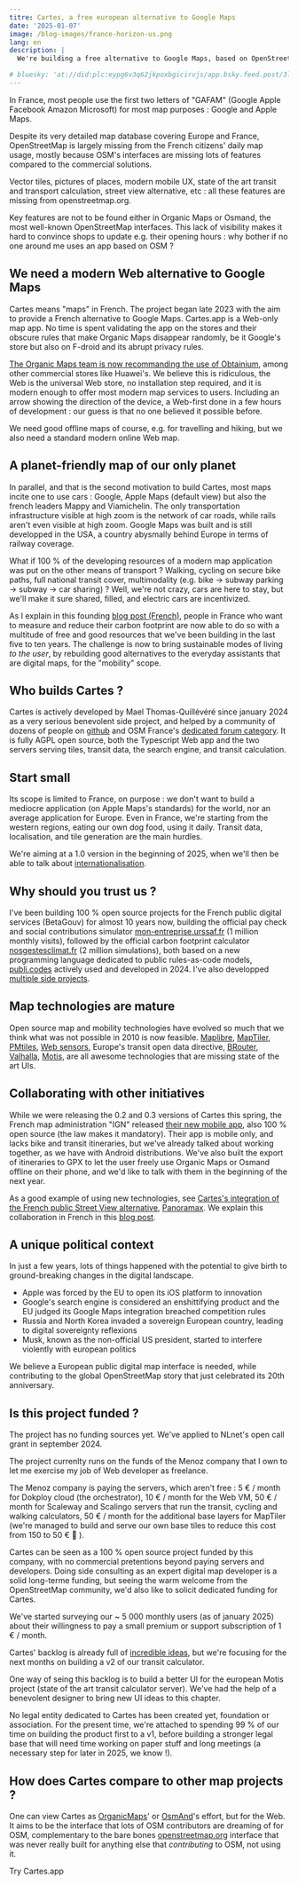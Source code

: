 ```yaml
---
titre: Cartes, a free european alternative to Google Maps
date: '2025-01-07'
image: /blog-images/france-horizon-us.png
lang: en
description: |
  We're building a free alternative to Google Maps, based on OpenStreetMap. It's a French project, aiming at a wide usage in France before going international.

# bluesky: 'at://did:plc:eypg6v3q62jkpoxbgicirvjs/app.bsky.feed.post/3l47jooa6ep2j'
---
```



In France, most people use the first two letters of "GAFAM" (Google Apple Facebook Amazon Microsoft) for most map purposes : Google and Apple Maps.

Despite its very detailed map database covering Europe and France, OpenStreetMap is largely missing from the French citizens' daily map usage, mostly because OSM's interfaces are missing lots of features compared to the commercial solutions.

Vector tiles, pictures of places, modern mobile UX, state of the art transit and transport calculation, street view alternative, etc : all these features are missing from openstreetmap.org.

Key features are not to be found either in Organic Maps or Osmand, the most well-known OpenStreetMap interfaces. This lack of visibility makes it hard to convince shops to update e.g. their opening hours : why bother if no one around me uses an app based on OSM ?

## We need a modern Web alternative to Google Maps

Cartes means "maps" in French. The project began late 2023 with the aim to provide a French alternative to Google Maps. Cartes.app is a Web-only map app. No time is spent validating the app on the stores and their obscure rules that make Organic Maps disappear randomly, be it Google's store but also on F-droid and its abrupt privacy rules.

[The Organic Maps team is now recommanding the use of Obtainium](https://github.com/organicmaps/organicmaps/wiki/Installing-Organic-Maps-from-GitHub-using-Obtainium), among other commercial stores like Huawei's. We believe this is ridiculous, the Web is the universal Web store, no installation step required, and it is modern enough to offer most modern map services to users. Including an arrow showing the direction of the device, a Web-first done in a few hours of development : our guess is that no one believed it possible before.

We need good offline maps of course, e.g. for travelling and hiking, but we also need a standard modern online Web map.

## A planet-friendly map of our only planet

In parallel, and that is the second motivation to build Cartes, most maps incite one to use cars : Google, Apple Maps (default view) but also the french leaders Mappy and Viamichelin. The only transportation infrastructure visible at high zoom is the network of car roads, while rails aren't even visible at high zoom. Google Maps was built and is still developped in the USA, a country abysmally behind Europe in terms of railway coverage.

What if 100 % of the developing resources of a modern map application was put on the other means of transport ? Walking, cycling on secure bike paths, full national transit cover, multimodality (e.g. bike -> subway parking -> subway -> car sharing) ? Well, we're not crazy, cars are here to stay, but we'll make it sure shared, filled, and electric cars are incentivized.

As I explain in this founding [blog post (French)](https://cartes.app/blog/un-beau-voyage), people in France who want to measure and reduce their carbon footprint are now able to do so with a multitude of free and good resources that we've been building in the last five to ten years. The challenge is now to bring sustainable modes of living _to the user_, by rebuilding good alternatives to the everyday assistants that are digital maps, for the "mobility" scope.

## Who builds Cartes ?

Cartes is actively developed by Mael Thomas-Quillévéré since january 2024 as a very serious benevolent side project, and helped by a community of dozens of people on [github](https://github.com/cartesapp/cartes) and OSM France's [dedicated forum category](https://forum.openstreetmap.fr/c/utiliser/cartes-app/82). It is fully AGPL open source, both the Typescript Web app and the two servers serving tiles, transit data, the search engine, and transit calculation.

## Start small

Its scope is limited to France, on purpose : we don't want to build a mediocre application (on Apple Maps's standards) for the world, nor an average application for Europe. Even in France, we're starting from the western regions, eating our own dog food, using it daily. Transit data, localisation, and tile generation are the main hurdles.

We're aiming at a 1.0 version in the beginning of 2025, when we'll then be able to talk about [internationalisation](https://cartes.app/documentation/tickets/574).

## Why should you trust us ?

I've been building 100 % open source projects for the French public digital services (BetaGouv) for almost 10 years now, building the official pay check and social contributions simulator [mon-entreprise.urssaf.fr](https://mon-entreprise.urssaf.fr/) (1 million monthly visits), followed by the official carbon footprint calculator [nosgestesclimat.fr](https://nosgestesclimat.fr/) (2 million simulations), both based on a new programming language dedicated to public rules-as-code models, [publi.codes](https://publi.codes/) actively used and developed in 2024. I've also developped [multiple side projects](https://github.com/laem).

## Map technologies are mature

Open source map and mobility technologies have evolved so much that we think what was not possible in 2010 is now feasible. [Maplibre](https://maplibre.org/), [MapTiler](https://www.maptiler.com/), [PMtiles](https://docs.protomaps.com/pmtiles/), [Web sensors](https://developer.mozilla.org/en-US/docs/Web/API/Sensor_APIs), Europe's transit open data directive, [BRouter](https://brouter.de/), [Valhalla](https://valhalla.github.io/valhalla/), [Motis](https://motis-project.de/), are all awesome technologies that are missing state of the art UIs.

## Collaborating with other initiatives

While we were releasing the 0.2 and 0.3 versions of Cartes this spring, the French map administration "IGN" released [their new mobile app](https://www.ign.fr/telechargez-application-cartographique-cartes-ign), also 100 % open source (the law makes it mandatory). Their app is mobile only, and lacks bike and transit itineraries, but we've already talked about working together, as we have with Android distributions. We've also built the export of itineraries to GPX to let the user freely use Organic Maps or Osmand offline on their phone, and we'd like to talk with them in the beginning of the next year.

As a good example of using new technologies, see [Cartes's integration of the French public Street View alternative](https://cartes.app/?rue=oui&panoramax=663def1f-517f-4a9e-bbcf-1fc45e944710#15.62/47.213967/-1.534933), [Panoramax](https://panoramax.fr/). We explain this collaboration in French in this [blog post](https://cartes.app/blog/street-view-france).

## A unique political context

In just a few years, lots of things happened with the potential to give birth to ground-breaking changes in the digital landscape.

- Apple was forced by the EU to open its iOS platform to innovation
- Google's search engine is considered an enshittifying product and the EU judged its Google Maps integration breached competition rules
- Russia and North Korea invaded a sovereign European country, leading to digital sovereignty reflexions
- Musk, known as the non-official US president, started to interfere violently with european politics

We believe a European public digital map interface is needed, while contributing to the global OpenStreetMap story that just celebrated its 20th anniversary.

## Is this project funded ?

The project has no funding sources yet. We've applied to NLnet's open call grant in september 2024.

The project currenlty runs on the funds of the Menoz company that I own to let me exercise my job of Web developer as freelance.

The Menoz company is paying the servers, which aren't free : 5 € / month for Dokploy cloud (the orchestrator), 10 € / month for the Web VM, 50 € / month for Scaleway and Scalingo servers that run the transit, cycling and walking calculators, 50 € / month for the additional base layers for MapTiler (we're managed to build and serve our own base tiles to reduce this cost from 150 to 50 € 🙂 ).

Cartes can be seen as a 100 % open source project funded by this company, with no commercial pretentions beyond paying servers and developers. Doing side consulting as an expert digital map developer is a solid long-terme funding, but seeing the warm welcome from the OpenStreetMap community, we'd also like to solicit dedicated funding for Cartes.

We've started surveying our ~ 5 000 monthly users (as of january 2025) about their willingness to pay a small premium or support subscription of 1 € / month.

Cartes' backlog is already full of [incredible ideas](https://cartes.app/documentation/tickets), but we're focusing for the next months on building a v2 of our transit calculator.

One way of seing this backlog is to build a better UI for the european Motis project (state of the art transit calculator server). We've had the help of a benevolent designer to bring new UI ideas to this chapter.

No legal entity dedicated to Cartes has been created yet, foundation or association. For the present time, we're attached to spending 99 % of our time on building the product first to a v1, before building a stronger legal base that will need time working on paper stuff and long meetings (a necessary step for later in 2025, we know !).

## How does Cartes compare to other map projects ?

One can view Cartes as [OrganicMaps](https://organicmaps.app/)' or [OsmAnd](https://osmand.net/)'s effort, but for the Web. It aims to be the interface that lots of OSM contributors are dreaming of for OSM, complementary to the bare bones [openstreetmap.org](https://www.openstreetmap.org) interface that was never really built for anything else that _contributing_ to OSM, not using it.

<CTA>Try Cartes.app</CTA>
